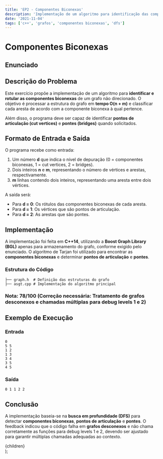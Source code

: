 ```yaml
---
title: 'EP2 - Componentes Biconexas'
description: 'Implementação de um algoritmo para identificação das componentes biconexas em um grafo não direcionado.'
date: '2021-11-04'
tags: ['c++', 'grafos', 'componentes biconexas', 'dfs']
---
```


# Componentes Biconexas

## Enunciado


<PdfViewer pdfPath="/ime/MAC0328/EP2/enunciado.pdf"/>

## Descrição do Problema

Este exercício propõe a implementação de um algoritmo para **identificar e rotular as componentes biconexas** de um grafo não direcionado. O objetivo é processar a estrutura do grafo em **tempo O(n + m)** e classificar cada aresta de acordo com a componente biconexa à qual pertence.

Além disso, o programa deve ser capaz de identificar **pontos de articulação (cut vertices)** e **pontes (bridges)** quando solicitados.

## Formato de Entrada e Saída

O programa recebe como entrada:

1. Um número **d** que indica o nível de depuração (0 = componentes biconexas, 1 = cut vertices, 2 = bridges).
2. Dois inteiros **n** e **m**, representando o número de vértices e arestas, respectivamente.
3. **m** linhas contendo dois inteiros, representando uma aresta entre dois vértices.

A saída será:
- Para **d = 0**: Os rótulos das componentes biconexas de cada aresta.
- Para **d = 1**: Os vértices que são pontos de articulação.
- Para **d = 2**: As arestas que são pontes.

## Implementação

A implementação foi feita em **C++14**, utilizando a **Boost Graph Library (BGL)** apenas para armazenamento do grafo, conforme exigido pelo enunciado. O algoritmo de Tarjan foi utilizado para encontrar as **componentes biconexas** e determinar **pontos de articulação** e **pontes**.

### Estrutura do Código

```plaintext
├── graph.h  # Definição das estruturas do grafo
├── asgt.cpp # Implementação do algoritmo principal
```

### Nota: 78/100 (Correção necessária: Tratamento de grafos desconexos e chamadas múltiplas para debug levels 1 e 2)


<CodeBrowser 
    rootDir="ime/MAC0328/EP2" 
    defaultOpenFile="asgt.cpp" 
/>


## Exemplo de Execução

### Entrada
```plaintext
0
5 5
1 2
1 3
3 4
3 5
4 5
```

### Saída
```plaintext
0 1 1 2 2
```

## Conclusão

A implementação baseia-se na **busca em profundidade (DFS)** para detectar **componentes biconexas**, **pontos de articulação** e **pontes**. O feedback indicou que o código falha em **grafos desconexos** e não chama corretamente as funções para debug levels 1 e 2, devendo ser ajustado para garantir múltiplas chamadas adequadas ao contexto.

  <article className="prose prose-lg max-w-none">
    {children}
  </article>
);
